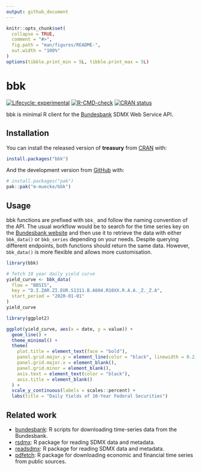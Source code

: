 ```yaml
---
output: github_document
---
```


<!-- README.md is generated from README.Rmd. Please edit that file -->

```r
knitr::opts_chunk$set(
  collapse = TRUE,
  comment = "#>",
  fig.path = "man/figures/README-",
  out.width = "100%"
)
options(tibble.print_min = 5L, tibble.print_max = 5L)
```

# bbk

<!-- badges: start -->
[![Lifecycle: experimental](https://img.shields.io/badge/lifecycle-experimental-orange.svg)](https://lifecycle.r-lib.org/articles/stages.html#experimental)
[![R-CMD-check](https://github.com/m-muecke/bbk/actions/workflows/R-CMD-check.yaml/badge.svg)](https://github.com/m-muecke/bbk/actions/workflows/R-CMD-check.yaml)
[![CRAN status](https://www.r-pkg.org/badges/version/bbk)](https://CRAN.R-project.org/package=bbk)
<!-- badges: end -->

bbk is minimal R client for the [Bundesbank](https://www.bundesbank.de/en/statistics/time-series-databases/help-for-sdmx-web-service) SDMX Web Service API.

## Installation

You can install the released version of **treasury** from [CRAN](https://CRAN.R-project.org) with:

```r
install.packages("bbk")
```

And the development version from [GitHub](https://github.com/) with:

```r
# install.packages("pak")
pak::pak("m-muecke/bbk")
```

## Usage

bbk functions are prefixed with `bbk_` and follow the naming convention of the API.
The usual workflow would be to search for the time series key on the [Bundesbank website](https://www.bundesbank.de/en/statistics/time-series-databases)
and then use it to retrieve the data with either `bbk_data()` or `bkb_series` depending on your needs.
Despite querying different endpoints, both functions should return the same data.
However, `bbk_data()` is more flexible and allows more customisation.

```r
library(bbk)

# fetch 10 year daily yield curve
yield_curve <- bbk_data(
  flow = "BBSIS",
  key = "D.I.ZAR.ZI.EUR.S1311.B.A604.R10XX.R.A.A._Z._Z.A",
  start_period = "2020-01-01"
)
yield_curve
```

```r
library(ggplot2)

ggplot(yield_curve, aes(x = date, y = value)) +
  geom_line() +
  theme_minimal() +
  theme(
    plot.title = element_text(face = "bold"),
    panel.grid.major.y = element_line(color = "black", linewidth = 0.2),
    panel.grid.major.x = element_blank(),
    panel.grid.minor = element_blank(),
    axis.text = element_text(color = "black"),
    axis.title = element_blank()
  ) +
  scale_y_continuous(labels = scales::percent) +
  labs(title = "Daily Yields of 10-Year Federal Securities")
```

## Related work

* [bundesbank](https://github.com/enricoschumann/bundesbank): R scripts for downloading time-series data from the Bundesbank.
* [rsdmx](https://github.com/opensdmx/rsdmx): R package for reading SDMX data and metadata.
* [readsdmx](https://github.com/mdequeljoe/readsdmx): R package for reading SDMX data and metadata.
* [pdfetch](https://github.com/abielr/pdfetch): R package for downloading economic and financial time series from public sources.

